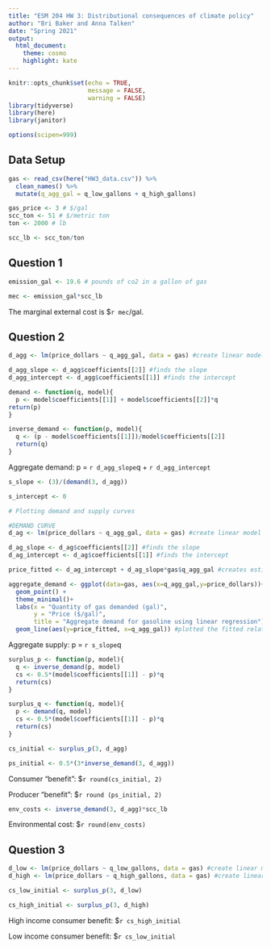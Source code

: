 ```yaml
---
title: "ESM 204 HW 3: Distributional consequences of climate policy"
author: "Bri Baker and Anna Talken"
date: "Spring 2021"
output:
  html_document:
    theme: cosmo
    highlight: kate
---
```


```r
knitr::opts_chunk$set(echo = TRUE, 
                      message = FALSE,
                      warning = FALSE)
library(tidyverse)
library(here)
library(janitor)

options(scipen=999)
```

## Data Setup
```r
gas <- read_csv(here("HW3_data.csv")) %>% 
  clean_names() %>% 
  mutate(q_agg_gal = q_low_gallons + q_high_gallons)

gas_price <- 3 # $/gal
scc_ton <- 51 # $/metric ton
ton <- 2000 # lb

scc_lb <- scc_ton/ton

```

## Question 1
```r
emission_gal <- 19.6 # pounds of co2 in a gallon of gas

mec <- emission_gal*scc_lb

```

The marginal external cost is $`r mec`/gal.


## Question 2

```r
d_agg <- lm(price_dollars ~ q_agg_gal, data = gas) #create linear model

d_agg_slope <- d_agg$coefficients[[2]] #finds the slope
d_agg_intercept <- d_agg$coefficients[[1]] #finds the intercept

demand <- function(q, model){
  p <- model$coefficients[[1]] + model$coefficients[[2]]*q
return(p)
}

inverse_demand <- function(p, model){
  q <- (p - model$coefficients[[1]])/model$coefficients[[2]]
  return(q)
}

```

Aggregate demand: p = `r d_agg_slope`q + `r d_agg_intercept`

```r
s_slope <- (3)/(demand(3, d_agg))

s_intercept <- 0
```

```r
# Plotting demand and supply curves

#DEMAND CURVE
d_ag <- lm(price_dollars ~ q_agg_gal, data = gas) #create linear model

d_ag_slope <- d_ag$coefficients[[2]] #finds the slope
d_ag_intercept <- d_ag$coefficients[[1]] #finds the intercept

price_fitted <- d_ag_intercept + d_ag_slope*gas$q_agg_gal #creates estimated line

aggregate_demand <- ggplot(data=gas, aes(x=q_agg_gal,y=price_dollars))+
  geom_point() +
  theme_minimal()+
  labs(x = "Quantity of gas demanded (gal)",
       y = "Price ($/gal)",
       title = "Aggregate demand for gasoline using linear regression") +
  geom_line(aes(y=price_fitted, x=q_agg_gal)) #plotted the fitted relationship on the graph

```

Aggregate supply: p = `r s_slope`q

```r

surplus_p <- function(p, model){
  q <- inverse_demand(p, model)
  cs <- 0.5*(model$coefficients[[1]] - p)*q
  return(cs)
}

surplus_q <- function(q, model){
  p <- demand(q, model)
  cs <- 0.5*(model$coefficients[[1]] - p)*q
  return(cs)
}

cs_initial <- surplus_p(3, d_agg)

ps_initial <- 0.5*(3*inverse_demand(3, d_agg))

```

Consumer "benefit": $`r round(cs_initial, 2)`

Producer "benefit": $`r round (ps_initial, 2)`

```r
env_costs <- inverse_demand(3, d_agg)*scc_lb
```

Environmental cost: $`r round(env_costs)`


## Question 3

```r

d_low <- lm(price_dollars ~ q_low_gallons, data = gas) #create linear model for low
d_high <- lm(price_dollars ~ q_high_gallons, data = gas) #create linear model for high

cs_low_initial <- surplus_p(3, d_low)

cs_high_initial <- surplus_p(3, d_high)

```

High income consumer benefit: $`r cs_high_initial`

Low income consumer benefit: $`r cs_low_initial`




